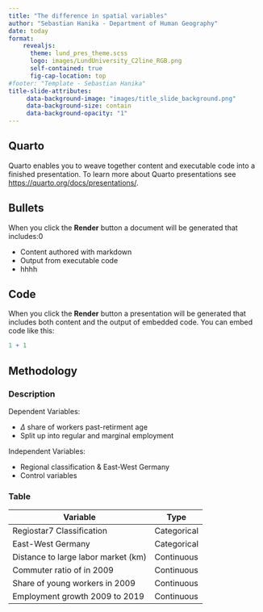 ```yaml
---
title: "The difference in spatial variables"
author: "Sebastian Hanika - Department of Human Geography"
date: today
format:
    revealjs:
      theme: lund_pres_theme.scss
      logo: images/LundUniversity_C2line_RGB.png
      self-contained: true
      fig-cap-location: top
#footer: "Template - Sebastian Hanika"
title-slide-attributes:
     data-background-image: "images/title_slide_background.png"
     data-background-size: contain
     data-background-opacity: "1"
---
```


## Quarto

Quarto enables you to weave together content and executable code into a finished presentation. To learn more about Quarto presentations see <https://quarto.org/docs/presentations/>.

## Bullets

When you click the **Render** button a document will be generated that includes:0

-   Content authored with markdown
-   Output from executable code
-   hhhh

## Code

When you click the **Render** button a presentation will be generated that includes both content and the output of embedded code. You can embed code like this:

```r
1 + 1
```

## Methodology

::: panel-tabset
### Description

Dependent Variables:

-   $\Delta$ share of workers past-retirment age
-   Split up into regular and marginal employment

Independent Variables:

-   Regional classification & East-West Germany
-   Control variables

### Table

| Variable                            | Type        |
|-------------------------------------|-------------|
| Regiostar7 Classification           | Categorical |
| East-West Germany                   | Categorical |
| Distance to large labor market (km) | Continuous  |
| Commuter ratio of in 2009           | Continuous  |
| Share of young workers in 2009      | Continuous  |
| Employment growth 2009 to 2019      | Continuous  |
:::
